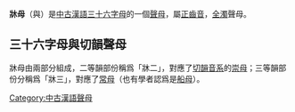 {{dablink|此條目講述的是中古漢語聲母，不是閩南人信奉的床之女神“[[床母|床母]]”。}}

'''牀母'''（'''{{IPA|dʐ}}'''與'''{{IPA|dʑ}}'''）是[[中古漢語|中古漢語]][[三十六字母|三十六字母]]的一個[[聲母|聲母]]，屬[[正齒音|正齒音]]，[[全濁|全濁]]聲母。

==三十六字母與切韻聲母==

牀母由兩部分組成，二等韻部份稱爲「牀二」，對應了[[切韻音系|切韻音系]]的[[崇母|崇母]]；三等韻部份分稱爲「牀三」，對應了[[常母|常母]]（也有學者認爲是[[船母|船母]]）。

{{切韻音系聲母}}
{{三十六字母}}
[[Category:中古漢語聲母|Category:中古漢語聲母]]